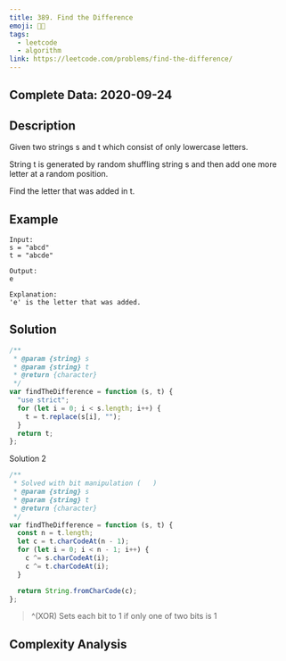 ```yaml
---
title: 389. Find the Difference
emoji: 👨‍💻
tags:
  - leetcode
  - algorithm
link: https://leetcode.com/problems/find-the-difference/
---
```


## Complete Data: 2020-09-24

## Description

Given two strings s and t which consist of only lowercase letters.

String t is generated by random shuffling string s and then add one more letter at a random position.

Find the letter that was added in t.

## Example

```
Input:
s = "abcd"
t = "abcde"

Output:
e

Explanation:
'e' is the letter that was added.
```

## Solution

```js
/**
 * @param {string} s
 * @param {string} t
 * @return {character}
 */
var findTheDifference = function (s, t) {
  "use strict";
  for (let i = 0; i < s.length; i++) {
    t = t.replace(s[i], "");
  }
  return t;
};
```

Solution 2

```js
/**
 * Solved with bit manipulation (   )
 * @param {string} s
 * @param {string} t
 * @return {character}
 */
var findTheDifference = function (s, t) {
  const n = t.length;
  let c = t.charCodeAt(n - 1);
  for (let i = 0; i < n - 1; i++) {
    c ^= s.charCodeAt(i);
    c ^= t.charCodeAt(i);
  }

  return String.fromCharCode(c);
};
```

> ^(XOR) Sets each bit to 1 if only one of two bits is 1

## Complexity Analysis

